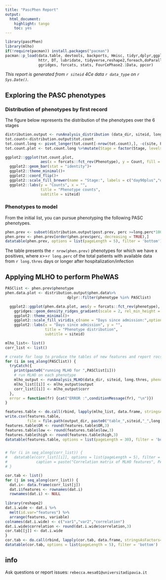 ```yaml
---
title: "PascPhen Report"
output: 
  html_document: 
    highlight: tango
    toc: yes
---
```



```r
library(pascPhen)
library(mlho)
if(!require(pacman)) install.packages("pacman")
pacman::p_load(data.table, devtools, backports, Hmisc, tidyr,dplyr,ggplot2,plyr,scales,readr,Rmisc,
               httr, DT, lubridate, tidyverse,reshape2,foreach,doParallel,caret,gbm,lubridate,praznik,
               ggridges, forcats, stats, FourCePhase2.1Data, ppcor)
```
*This report is generated from  `r siteid` 4Ce data `r data_type` on `r Sys.Date()`.* 

## Exploring the PASC phenotypes

### Distribution of phenotypes by first record
The figure below represents the distribution of the phenotypes over the 6 stages

```r
distribution.output <- runAnalysis_distribution (data_dir, siteid, long.thres, data_type)
tot.count<-distribution.output$tot.count
tot.count.long <- pivot_longer(tot.count[-nrow(tot.count),], -c(site, Phenotype), values_to = "Count", names_to = "Stage")
tot.count.plot <- tot.count.long %>%mutate(Stage = factor(Stage, levels = c("day90plus","day60to89","day30to59","day0to29","dayN14toN1", "before_adm")))

ggplot2::ggplot(tot.count.plot,
                aes(x = forcats::fct_rev(Phenotype), y = Count, fill = Stage))+
  ggplot2::geom_bar(stat = "identity")+
  ggplot2::theme_minimal()+
  ggplot2::coord_flip()+
  ggplot2::scale_fill_brewer(name = "Stage:", labels = c("day90plus","day60to89","day30to59", "day0to29", "dayN14toN1", "before_adm"))+
  ggplot2::labs(y = "Counts", x = "",
                title = "Phenotype counts",
                subtitle = siteid)

```


### Phenotypes to model
From the initial list, you can pursue phenotyping the following PASC phenotypes.

```r
phen.prev <- subset(distribution.output$post.prev, perc >=long.perc*100)
phen.prev <- phen.prev[order(phen.prev$perc, decreasing = TRUE),]
datatable(phen.prev, options = list(pageLength = 5), filter = 'bottom')

```
The table presents the `r nrow(phen.prev)` phenotypes for which we have x positives, where x>=`r long.perc` of the total patients with available data from `r long.thres` days or longer after hospitalization/infection

## Applying MLHO to perform PheWAS 
```r
PASClist <- phen.prev$phenotype
phen.data.plot <- distribution.output$phen.data%>%
                            dplyr::filter(phenotype %in% PASClist)

  ggplot2::ggplot(phen.data.plot, aes(y = forcats::fct_rev(phenotype), x = as.numeric(days_since_admission), fill = stat(x)))+
    ggridges::geom_density_ridges_gradient(scale = 2, rel_min_height = 0.01, alpha = 0.8) +
    ggplot2::theme_minimal()+
    ggplot2::scale_fill_viridis_c(name = "Days since admission:",option = "G")+
    ggplot2::labs(x = "Days since admission", y = "",
                  title = "Phenotype distribution",
                  subtitle = siteid)

mlho_list<- list()
corr_list <- list()

# create for loop to produce the tables of new features and report rocs
for (i in seq_along(PASClist)) {
  tryCatch({
    print(paste0("running MLHO for ",PASClist[i]))
    # run MLHO on each phenotype
    mlho_output <- runAnalysis_MLHO(data_dir, siteid, long.thres, phenotype = PASClist[i],  MSMR.sparsity, data_type)
    mlho_list[[i]] <- mlho_output$output
    corr_list[[i]] <- mlho_output$corr
  },
  error = function(fr) {cat("ERROR :",conditionMessage(fr), "\n")})
}

features.table <- do.call(rbind, lapply(mlho_list, data.frame, stringsAsFactors=FALSE))
write.csv(features.table, 
          file = file.path(output_dir, paste0("table_",siteid,"_",long.thres,"_",substr(long.perc,3,nchar(long.perc)),"_",gsub("\\.", "",data_type),"_", Sys.Date(),".csv")), row.names = FALSE)
features.table$OR <- round(features.table$OR,3)
features.table$low <- round(features.table$low,3)
features.table$high <- round(features.table$high,3)
datatable(features.table, options = list(pageLength = 30), filter = 'bottom')


# for (i in seq_along(corr_list)) {
#   datatable(corr_list[[i]], options = list(pageLength = 5), filter = 'bottom',
#             caption = paste("Correlation matrix of MLHO features", PASClist[i], sep = "-"))
# }
```
```r
cor.tab <- list()
for (j in seq_along(corr_list)) {
  dat.i<- data.frame(corr_list[j])
  dat.i$features <- rownames(dat.i)
  rownames(dat.i) <- NULL
  
library(reshape2)
dat.i.wide <- dat.i %>%
  melt(id.var="features") %>%
  arrange(features, variable)
colnames(dat.i.wide) <- c("var1","var2","correlation")
dat.i.wide$correlation <- round(dat.i.wide$correlation,3)
cor.tab[[j]] <- dat.i.wide
}
cor.tab <- do.call(rbind, lapply(cor.tab, data.frame, stringsAsFactors=FALSE))
datatable(cor.tab, options = list(pageLength = 5), filter = 'bottom')

```

## info
Ask questions or report issues: `rebecca.mesa01@universitadipavia.it`


